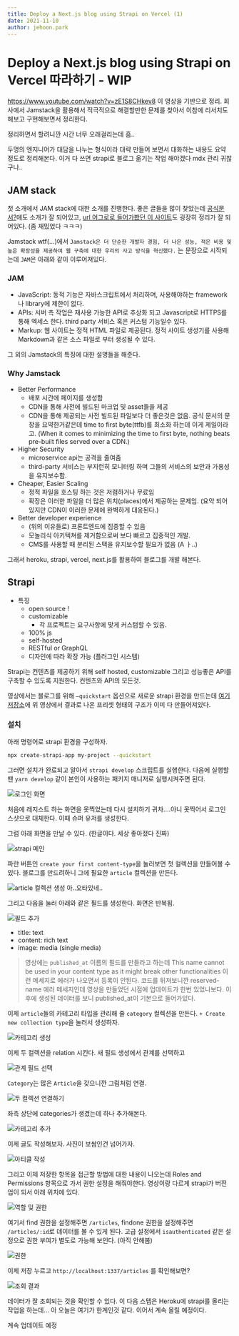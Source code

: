 ```yaml
---
title: Deploy a Next.js blog using Strapi on Vercel (1)
date: 2021-11-10
author: jehoon.park
---
```


# Deploy a Next.js blog using Strapi on Vercel 따라하기 - WIP

https://www.youtube.com/watch?v=zE1S8CHkev8 이 영상을 기반으로 정리.
회사에서 Jamstack을 활용해서 적극적으로 해결할만한 문제를 찾아서 이참에 리서치도 해보고 구현해보면서 정리한다.

정리하면서 할려니깐 시간 너무 오래걸리는데 흠..

두명의 엔지니어가 대담을 나누는 형식이라 대략 만들어 보면서 대화하는 내용도 요약 정도로 정리해본다.
이거 다 쓰면 strapi로 블로그 옮기는 작업 해야겠다 mdx 관리 귀찮구나.. 

## JAM stack

첫 소개에서 JAM stack에 대한 소개를 진행한다. 좋은 글들을 많이 찾았는데 [공식문서?](https://jamstack.org/)에도 소개가 잘 되어있고, [url 어그로로 들어가봤던 이 사이트](https://jamstack.wtf/)도 굉장히 정리가 잘 되어있다. (좀 재밌었다 ㅋㅋㅋ)

Jamstack wtf(…)에서 `Jamstack은 더 단순한 개발자 경험, 더 나은 성능, 적은 비용 및 높은 확장성을 제공하여 웹 구축에 대한 우리의 사고 방식을 혁신했다.` 는 문장으로 시작되는데 `JAM`은 아래와 같이 이루어져있다.

### JAM

* JavaScript: 동적 기능은 자바스크립트에서 처리하며, 사용해야하는 framework나 library에 제한이 없다.
* APIs: 서버 측 작업은 재사용 가능한 API로 추상화 되고  Javascript로 HTTPS를 통해 엑세스 한다. third party 서비스 혹은 커스텀 기능일수 있다.
* Markup: 웹 사이트는 정적 HTML 파일로 제공된다. 정적 사이트 생성기를 사용해 Markdown과 같은 소스 파일로 부터 생성될 수 있다.

그 외의 Jamstack의 특징에 대한 설명들을 해준다.

### Why Jamstack
* Better Performance
    * 배포 시간에 페이지를 생성함
    * CDN을 통해 사전에 빌드된 마크업 및 asset들을 제공
    * CDN을 통해 제공되는 사전 빌드된 파일보다 더 좋은것은 없음. 공식 문서의 문장을 요약한거같은데 time to first byte(ttfb)를 최소화 하는데 이게 제일이라고. (When it comes to minimizing the time to first byte, nothing beats pre-built files served over a CDN.)
* Higher Security
    * microservice api는 공격을 줄여줌
    * third-party 서비스는 부지런히 모니터링 하며 그들의 서비스의 보안과 가용성을 유지보수함.
* Cheaper, Easier Scaling
    * 정적 파일을 호스팅 하는 것은 저렴하거나 무료임
    * 확장은 이러한 파일을 더 많은 위치(places)에서 제공하는 문제임. (요약 되어있지만 CDN이 이러한 문제에 완벽하게 대응된다.)
* Better developer experience
    * (위의 이유들로) 프론트엔드에 집중할 수 있음
    * 모놀리식 아키텍쳐를 제거함으로써 보다 빠르고 집중적인 개발.
    * CMS를 사용할 때 분리된 스택을 유지보수할 필요가 없음 (A ㅏ..)

그래서 heroku, strapi, vercel, next.js를 활용하여 블로그를 개발 해본다.

## Strapi
* 특징
    * open source !
    * customizable
        * 각 프로젝트는 요구사항에 맞게 커스텀할 수 있음.
    * 100% js
    * self-hosted
    * RESTful or GraphQL
    * 디자인에 따라 확장 가능 (플러그인 시스템)

Strapi는 컨텐츠를 제공하기 위해 self hosted, customizable 그리고 성능좋은 API를 구축할 수 있도록 지원한다. 컨텐츠와 API의 모든것.

영상에서는 블로그를 위해 `—quickstart` 옵션으로 새로운 strapi 환경을 만드는데 [여기 저장소](https://github.com/strapi/strapi-starter-next-blog)에 위 영상에서 결과로 나온 프리셋 형태의 구조가 이미 다 만들어져있다.

### 설치

아래 명령어로 strapi 환경을 구성하자.

```bash
npx create-strapi-app my-project --quickstart
```

그러면 설치가 완료되고 알아서 `strapi develop` 스크립트를 실행한다. 다음에 실행할 땐 `yarn develop` 같이 본인이 사용하는 패키지 매니저로 실행시켜주면 된다.

![로그인 화면](../assets/images/211110/211110-01.png)

처음에 레지스트 하는 화면을 못찍었는데 다시 설치하기 귀차….아니 못찍어서 로그인 스샷으로 대체한다. 이때 슈퍼 유저를 생성한다.

그럼 아래 화면을 만날 수 있다. (한글이다. 세상 좋아졌다 진짜)

![strapi 메인](../assets/images/211110/211110-02.png)

파란 버튼인 `create your first content-type`을 눌러보면 첫 컬렉션을 만들어볼 수 있다. 블로그를 만드려하니 그에 필요한 `article` 컬렉션을 만든다.

![article 컬렉션 생성](../assets/images/211110/211110-03.png)
아..오타있네..

그리고 다음을 눌러 아래와 같은 필드를 생성한다. 화면은 반복됨.

![필드 추가](../assets/images/211110/211110-04.png)

* title: text
* content: rich text
* image: media (single media)

> 영상에는 `published_at` 이름의 필드를 만들라고 하는데 This name cannot be used in your content type as it might break other functionalities 이런 메세지로 에러가 나오면서 등록이 안된다. 코드를 뒤져보니깐 reserved-name 에러 메세지인데 영상을 만들었던 시점에 업데이트가 한번 있었나보다. 이후에 생성된 데이터를 보니 published_at이 기본으로 들어가있다.

이제 `article`들의 카테고리 타입을 관리해 줄 `category` 컬렉션을 만든다. `+ Create new collection type`을 눌러서 생성하자.

![카테고리 생성](../assets/images/211110/211110-05.png)

이제 두 컬렉션을 relation 시킨다. 새 필드 생성에서 관계를 선택하고

![관계 필드 선택](../assets/images/211110/211110-06.png)

`Category`는 많은 `Article`을 갖으니깐 그림처럼 연결.

![두 컬렉션 연결하기](../assets/images/211110/211110-07.png)

좌측 상단에 categories가 생겼는데 하나 추가해본다.

![카테고리 추가](../assets/images/211110/211110-08.png)

이제 글도 작성해보자. 사진이 보쌈인건 넘어가자.

![아티클 작성](../assets/images/211110/211110-09.png)

그리고 이제 저장한 항목을 접근할 방법에 대한 내용이 나오는데 Roles and Permissions 항목으로 가서 권한 설정을 해줘야한다. 영상이랑 다르게 strapi가 버전업이 되서 아래 위치에 있다.

![역할 및 권한](../assets/images/211110/211110-10.png)

여기서 find 권한을 설정해주면 `/articles`, findone 권한을 설정해주면 `/articles/:id`로 데이터를 볼 수 있게 된다.  고급 설정에서 `isauthenticated` 같은 설정으로 권한 부여가 별도로 가능해 보인다. (아직 안해봄)

![권한](../assets/images/211110/211110-11.png)

이제 저장 누르고 `http://localhost:1337/articles` 를 확인해보면?

![조회 결과](../assets/images/211110/211110-12.png)

데이터가 잘 조회되는 것을 확인할 수 있다.
이 다음 스텝은 Heroku에 strapi를 올리는 작업을 하는데… 아 오늘은 여기가 한계인것 같다. 이어서 계속 올릴 예정이다.

계속 업데이트 예정
